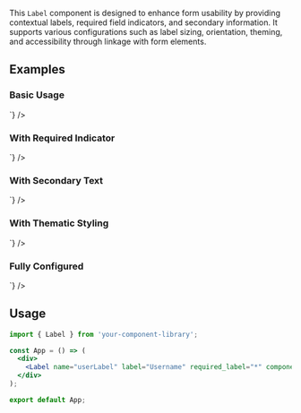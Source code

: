 
<Title>Label Component</Title>
<Meta of={LabelStories} />

This `Label` component is designed to enhance form usability by providing contextual labels, required field indicators, and secondary information. It supports various configurations such as label sizing, orientation, theming, and accessibility through linkage with form elements.

## Examples

### Basic Usage
<Label name="basic" label="Basic Label" />
<Source code={`<Label name="basic" label="Basic Label" />`} />

### With Required Indicator
<Label name="required" label="Required Field" required_label="*" />
<Source code={`<Label name="required" label="Required Field" required_label="*" />`} />

### With Secondary Text
<Label name="detailed" label="Detailed Label" secondary_label="More Info" />
<Source code={`<Label name="detailed" label="Detailed Label" secondary_label="More Info" />`} />

### With Thematic Styling
<Label name="themed" label="Themed Label" theme="System-Style" />
<Source code={`<Label name="themed" label="Themed Label" theme="System-Style" />`} />

### Fully Configured
<Label name="full" label="Full Configuration" required_label="*" secondary_label="Optional" component_size="M" component_style="horizontal" />
<Source code={`<Label name="full" label="Full Configuration" required_label="*" secondary_label="Optional" component_size="M" component_style="horizontal" />`} />

## Usage

```jsx
import { Label } from 'your-component-library';

const App = () => (
  <div>
    <Label name="userLabel" label="Username" required_label="*" component_size="L" component_style="horizontal" theme="System-Style" />
  </div>
);

export default App;
```